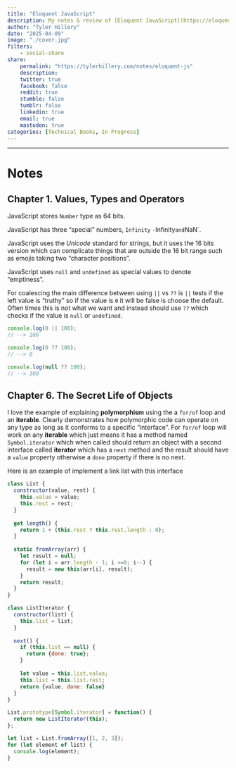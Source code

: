 ```yaml
---
title: "Eloquent JavaScript"
description: My notes & review of [Eloquent JavaScript](https://eloquentjavascript.net/) by Marijn Haverbeke 
author: "Tyler Hillery"
date: "2025-04-09"
image: "./cover.jpg"
filters:
    - social-share
share:
    permalink: "https://tylerhillery.com/notes/eloquent-js"
    description:
    twitter: true
    facebook: false
    reddit: true
    stumble: false
    tumblr: false
    linkedin: true
    email: true
    mastodon: true
categories: [Technical Books, In Progress]
---
```


------------------------------------------------------------------------

# Notes

## Chapter 1. Values, Types and Operators

JavaScript stores `Number` type as 64 bits.

JavaScript has three "special" numbers, `Infinity` `-`Infinity` and `NaN`.

JavaScript uses the *Unicode* standard for strings, but it uses the 16 bits version which can complicate things that are outside the 16 bit range such as emojis taking two "character positions".

JavaScript uses `null` and `undefined` as special values to denote "emptiness".

For coalescing the main difference between using `||` vs `??` is `||` tests if the left value is "truthy" so if the value is `0` it will be false is choose the default. Often times this is not what we want and instead should use `??` which checks if the value is `null` or `undefined`.

```js
console.log(0 || 100);
// --> 100

console.log(0 ?? 100);
// --> 0 

console.log(null ?? 100);
// --> 100
```

## Chapter 6. The Secret Life of Objects

I love the example of explaining **polymorphism** using the a `for/of` loop and an **iterable**. Clearly demonstrates how polymorphic code can operate on any type as long as it conforms to a specific "interface". For `for/of` loop will work on any **iterable** which just means it has a method named `Symbol.iterator` which when called should return an object with a second interface called **iterator** which has a `next` method and the result should have a `value` property otherwise a `done` property if there is no next.

Here is an example of implement a link list with this interface

```js
class List {
  constructor(value, rest) {
    this.value = value;
    this.rest = rest;
  }
  
  get length() {
    return 1 + (this.rest ? this.rest.length : 0);
  }
  
  static fromArray(arr) {
    let result = null;
    for (let i = arr.length - 1; i >=0; i--) {
      result = new this(arr[i], result);
    }
    return result;
  }
}

class ListIterator {
  constructor(list) {
    this.list = list;
  }
  
  next() {
    if (this.list == null) {
      return {done: true};
    }
    
    let value = this.list.value;
    this.list = this.list.rest;
    return {value, done: false}
  }
}

List.prototype[Symbol.iterator] = function() {
  return new ListIterator(this);
};

let list = List.fromArray([1, 2, 3]);
for (let element of list) {
  console.log(element);
}
```

